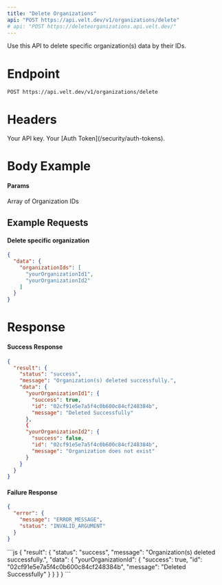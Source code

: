 ```yaml
---
title: "Delete Organizations"
api: "POST https://api.velt.dev/v1/organizations/delete"
# api: "POST https://deleteorganizations.api.velt.dev/"
---
```


Use this API to delete specific organization(s) data by their IDs.

# Endpoint

`POST https://api.velt.dev/v1/organizations/delete`

# Headers

<ParamField header="x-velt-api-key" type="string" required>
  Your API key.
</ParamField>

<ParamField header="x-velt-auth-token" type="string" required>
  Your [Auth Token](/security/auth-tokens).
</ParamField>

# Body Example

#### Params

<ParamField body="data" type="object" required>
  <Expandable title="properties">
    <ParamField body="organizationIds" type="string[]" required>
      Array of Organization IDs
    </ParamField>
  </Expandable>
</ParamField>

## **Example Requests**

#### Delete specific organization

```JSON
{
  "data": {
    "organizationIds": [
      "yourOrganizationId1",
      "yourOrganizationId2"
    ]
  }
}
```

# Response

#### Success Response

```JSON
{
  "result": {
    "status": "success",
    "message": "Organization(s) deleted successfully.",
    "data": {
      "yourOrganizationId1": {
        "success": true,
        "id": "02cf91e5e7a5f4c0b600c84cf248384b",
        "message": "Deleted Successfully"
      },
      {
      "yourOrganizationId2": {
        "success": false,
        "id": "02cf91e5e7a5f4c0b600c84cf248384b",
        "message": "Organization does not exist"
      }
    }
  }
}
```

#### Failure Response

```JSON
{
  "error": {
    "message": "ERROR_MESSAGE",
    "status": "INVALID_ARGUMENT"
  }
}
```

<ResponseExample>
```js
{
  "result": {
    "status": "success",
    "message": "Organization(s) deleted successfully.",
    "data": {
      "yourOrganizationId": {
        "success": true,
        "id": "02cf91e5e7a5f4c0b600c84cf248384b",
        "message": "Deleted Successfully"
      }
    }
  }
}
```
</ResponseExample>